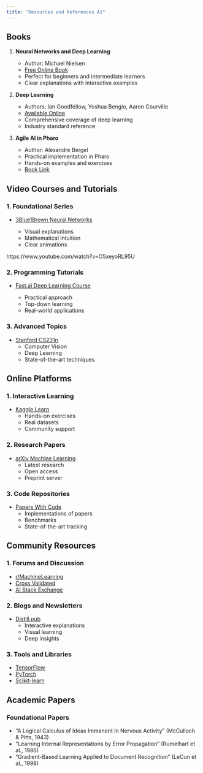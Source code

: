 ```yaml
---
title: "Resources and References AI"
---
```


## Books

1. **Neural Networks and Deep Learning**
   
   - Author: Michael Nielsen
   - [Free Online Book](http://neuralnetworksanddeeplearning.com)
   - Perfect for beginners and intermediate learners
   - Clear explanations with interactive examples

2. **Deep Learning**

   - Authors: Ian Goodfellow, Yoshua Bengio, Aaron Courville
   - [Available Online](https://www.deeplearningbook.org)
   - Comprehensive coverage of deep learning
   - Industry standard reference

3. **Agile AI in Pharo**

   - Author: Alexandre Bergel
   - Practical implementation in Pharo
   - Hands-on examples and exercises
   - [Book Link](https://books.pharo.org/)

## Video Courses and Tutorials

### 1. Foundational Series

- [3Blue1Brown Neural Networks](https://www.youtube.com/playlist?list=PLZHQObOWTQDNU6R1_67000Dx_ZCJB-3pi)

  - Visual explanations
  - Mathematical intuition
  - Clear animations

https://www.youtube.com/watch?v=O5xeyoRL95U

### 2. Programming Tutorials

- [Fast.ai Deep Learning Course](https://course.fast.ai)
  
  - Practical approach
  - Top-down learning
  - Real-world applications

### 3. Advanced Topics

- [Stanford CS231n](http://cs231n.stanford.edu)
  - Computer Vision
  - Deep Learning
  - State-of-the-art techniques

## Online Platforms

### 1. Interactive Learning

- [Kaggle Learn](https://www.kaggle.com/learn)
  - Hands-on exercises
  - Real datasets
  - Community support

### 2. Research Papers

- [arXiv Machine Learning](https://arxiv.org/list/cs.LG/recent)
  - Latest research
  - Open access
  - Preprint server

### 3. Code Repositories

- [Papers With Code](https://paperswithcode.com)
  - Implementations of papers
  - Benchmarks
  - State-of-the-art tracking

## Community Resources

### 1. Forums and Discussion

- [r/MachineLearning](https://reddit.com/r/MachineLearning)
- [Cross Validated](https://stats.stackexchange.com)
- [AI Stack Exchange](https://ai.stackexchange.com)

### 2. Blogs and Newsletters

- [Distill.pub](https://distill.pub)
  - Interactive explanations
  - Visual learning
  - Deep insights

### 3. Tools and Libraries

- [TensorFlow](https://tensorflow.org)
- [PyTorch](https://pytorch.org)
- [Scikit-learn](https://scikit-learn.org)

## Academic Papers

### Foundational Papers

- "A Logical Calculus of Ideas Immanent in Nervous Activity" (McCulloch & Pitts, 1943)
- "Learning Internal Representations by Error Propagation" (Rumelhart et al., 1986)
- "Gradient-Based Learning Applied to Document Recognition" (LeCun et al., 1998)

